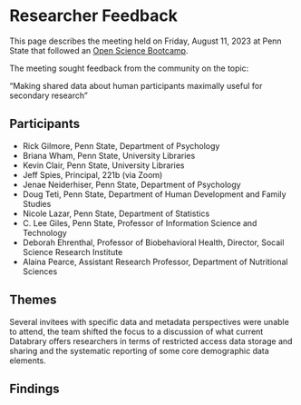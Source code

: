 # Researcher Feedback

This page describes the meeting held on Friday, August 11, 2023 at Penn State that followed an [Open Science Bootcamp](https://penn-state-open-science/bootcamp-2023/).

The meeting sought feedback from the community on the topic:

"Making shared data about human participants maximally useful for secondary research"

## Participants

- Rick Gilmore, Penn State, Department of Psychology
- Briana Wham, Penn State, University Libraries
- Kevin Clair, Penn State, University Libraries
- Jeff Spies, Principal, 221b (via Zoom)
- Jenae Neiderhiser, Penn State, Department of Psychology
- Doug Teti, Penn State, Department of Human Development and Family Studies
- Nicole Lazar, Penn State, Department of Statistics
- C. Lee Giles, Penn State, Professor of Information Science and Technology
- Deborah Ehrenthal, Professor of Biobehavioral Health, Director, Socail Science Research Institute
- Alaina Pearce, Assistant Research Professor, Department of Nutritional Sciences

## Themes

Several invitees with specific data and metadata perspectives were unable to attend, the team shifted the focus to a discussion of what current Databrary offers researchers in terms of restricted access data storage and sharing and the systematic reporting of some core demographic data elements.

## Findings

